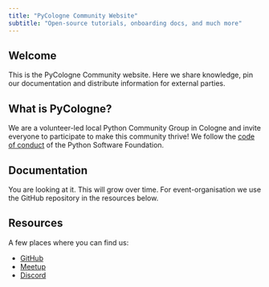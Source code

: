 ```yaml
---
title: "PyCologne Community Website"
subtitle: "Open-source tutorials, onboarding docs, and much more"
---
```


## Welcome {#welcome}

This is the PyCologne Community website. Here we share knowledge, pin our documentation
and distribute information for external parties.

## What is PyCologne?

We are a volunteer-led local Python Community Group in Cologne and 
invite everyone to participate to make this community thrive!
We follow the [code of conduct](https://policies.python.org/python.org/code-of-conduct/) of the Python Software Foundation. 

## Documentation

You are looking at it. This will grow over time.
For event-organisation we use the GitHub repository in the resources below.

## Resources 

A few places where you can find us:

-   [GitHub](https://github.com/pycologne-group)
-   [Meetup](https://www.meetup.com/pycologne)
-   [Discord](https://discord.gg/AbadjmRpZN)
